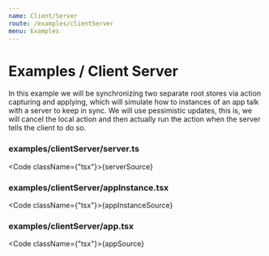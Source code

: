```yaml
---
name: Client/Server
route: /examples/clientServer
menu: Examples
---
```



<FixStyle />

# Examples / Client Server

In this example we will be synchronizing two separate root stores via action capturing and applying, which will simulate how to instances of an app talk with a server to keep in sync. We will use pessimistic updates, this is, we will cancel the local action and then actually run the action when the server tells the client to do so.

<Playground>
  <App />
</Playground>

### examples/clientServer/server.ts

<Code className={"tsx"}>{serverSource}</Code>

### examples/clientServer/appInstance.tsx

<Code className={"tsx"}>{appInstanceSource}</Code>

### examples/clientServer/app.tsx

<Code className={"tsx"}>{appSource}</Code>
